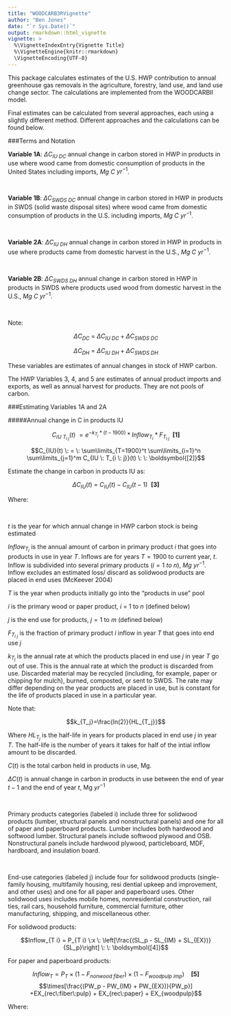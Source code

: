 ```yaml
---
title: "WOODCARB3RVignette"
author: "Ben Jones"
date: "`r Sys.Date()`"
output: rmarkdown::html_vignette
vignette: >
  %\VignetteIndexEntry{Vignette Title} 
  %\VignetteEngine{knitr::rmarkdown} 
  \VignetteEncoding{UTF-8}
---
```


This package calculates estimates of the U.S. HWP contribution to annual greenhouse gas removals in the agriculture, forestry, land use, and land use change sector. The calculations are implemented from the WOODCARBII model. 

Final estimates can be calculated from several approaches, each using a slightly different method. Different approaches and the calculations can be found below. 


###Terms and Notation 


**Variable 1A**: $\Delta C_{IU\:DC}$ annual change in carbon stored in HWP in products in use where wood came from domestic consumption of products in the United States including imports, $Mg$ $C$ $yr^{-1}$.  

<br/>

**Variable 1B**: $\Delta C_{SWDS\:DC}$ annual change in carbon stored in HWP in products in SWDS (solid waste disposal sites) where wood came from domestic consumption of products in the U.S. including imports, $Mg$ $C$ $yr^{-1}$.  

<br/>

**Variable 2A**: $\Delta C_{IU\:DH}$ annual change in carbon stored in HWP in products in use where products came from domestic harvest in the U.S., $Mg$ $C$ $yr^{-1}$.  

<br/>

**Variable 2B**: $\Delta C_{SWDS\:DH}$ annual change in carbon stored in HWP in products in SWDS where products used wood from domestic harvest in the U.S., $Mg$ $C$ $yr^{-1}$.  


<br/>

Note:

$$\Delta C_{DC} \: = \: \Delta C_{IU\:DC} + \Delta C_{SWDS\:DC}$$  

$$\Delta C_{DH} \: = \: \Delta C_{IU\:DH} + \Delta C_{SWDS\:DH}$$   

These variables are estimates of annual changes in stock of HWP carbon. 

The HWP Variables 3, 4, and 5 are estimates of annual product imports and exports, as well as annual harvest for products. They are not pools of carbon.

###Estimating Variables 1A and 2A

#####Annual change in C in products IU

$$C_{IU \: T_{i \: j}}(t) \: = e^{-k_{T_j}*(t-1900)}*Inflow_{T_i}*F_{T_{i \: j}} \: \: \boldsymbol{[1]}$$ 



$$C_{IU}(t) \: = \: \sum\limits_{T=1900}^t \sum\limits_{i=1}^n \sum\limits_{j=1}^m C_{IU \: T_{i \: j}}(t) \: \: \boldsymbol{[2]}$$  

Estimate the change in carbon in products IU as:

$$\Delta C_{IU}(t) \: = \: C_{IU}(t) - C_{IU}(t-1) \: \: \boldsymbol{[3]}$$

Where:  

<br/>

  $t$ is the year for which annual change in HWP carbon stock is being estimated  
    

  $Inflow_{T_i}$ is the annual amount of carbon in primary product $\textit{i}$ that goes into products in use in year $\textit{T}$. Inflows are for years $T  =  1900$ to current year, $\textit{t}$. Inflow is subdivided into several primary products ($i  =  1 \: to \: n$), $Mg$ $yr^{-1}$. Inflow excludes an estimated loss/ discard as solidwood products are placed in end uses (McKeever 2004)  
    
  $T$ is the year when products initially go into the "products in use" pool 
    
  $i$ is the primary wood or paper product, $\textit{i}$ = 1 to $\textit{n}$ (defined below)
    

  $j$ is the end use for products, $j = 1$ to $m$ (defined below)
  
  $F_{T_{i\:j}}$ is the fraction of primary product $\textit{i}$ inflow in year $\textit{T}$ that goes into end use $\textit{j}$
  
  $k_{T_j}$ is the annual rate at which the products placed in end use $\textit{j}$ in year $\textit{T}$ go out of use. This is the annual rate at which the product is discarded from use. Discarded material may be recycled (including, for example, paper or chipping for mulch), burned, composted, or sent to SWDS. The rate may differ depending on the year products are placed in use, but is constant for the life of products placed in use in a particular year.
  
Note that: 

$$k_{T_j}=\frac{ln(2)}{HL_{T_j}}$$

Where ${HL_{T_j}}$ is the half-life in years for products placed in end use $j$ in year $T$. The half-life is the number of years it takes for half of the intial inflow amount to be discarded. 

$C(t)$ is the total carbon held in products in use, Mg. 

$\Delta C(t)$ is annual change in carbon in products in use between the end of year $t - 1$ and the end of year $t$, Mg $yr^{-1}$

<br/>

Primary products categories (labeled i) include three for solidwood products (lumber, structural panels and nonstructural panels) and one for all of paper and paperboard products. Lumber includes both hardwood and softwood lumber. Structural panels include softwood plywood and OSB. Nonstructural panels include hardwood plywood, particleboard, MDF, hardboard, and insulation board.

<br/>

End-use categories (labeled j) include four for solidwood products (single-family housing, multifamily housing, resi dential upkeep and improvement, and other uses) and one for all paper and paperboard uses. Other solidwood uses includes mobile homes, nonresidential construction, rail ties, rail cars, household furniture, commercial furniture, other manufacturing, shipping, and miscellaneous other.

For solidwood products: 

$$Inflow_{T i} = P_{T  i} \:x \: \left[\frac{(SL_p - SL_{IM} + SL_{EX})}{SL_p}\right] \: \: \boldsymbol{[4]}$$

For paper and paperboard products:

$$Inflow_T = P_T \times (1-F_{nonwood\:fiber})\times(1-F_{woodpulp\:imp})
     \: \:\:\: \boldsymbol{[5]}$$
    $$\times[\frac{(PW_p - PW_{IM} + PW_{EX})}{PW_p}] +EX_{rec\:fiber\:pulp} + EX_{rec\:paper} + EX_{woodpulp}$$

Where:







